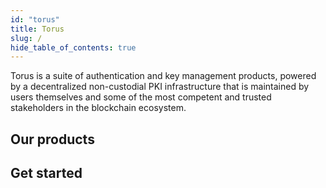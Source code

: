 ```yaml
---
id: "torus"
title: Torus
slug: /
hide_table_of_contents: true
---
```



Torus is a suite of authentication and key management products, powered by a
decentralized non-custodial PKI infrastructure that is maintained by users
themselves and some of the most competent and trusted stakeholders in the
blockchain ecosystem.

## Our products

<ProductStack />

## Get started

<ProductsGetStarted />

